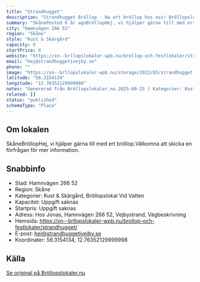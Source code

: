 ```yaml
---
title: "Strandhugget"
description: "Strandhugget Bröllop - Ha ert bröllop hos oss! Bröllopslokal ängelholm. Skicka gärna en förfrågan så hjälper vi Er!"
summary: "SkånePosted 6 år agoBröllopHej, vi hjälper gärna till med ert bröllop.Välkomna att skicka en förfrågan för mer information."
city: "Hamnvägen 266 52"
region: "Skåne"
style: "Kust & Skärgård"
capacity: 0
startPrice: 0
website: "https://xn--brllopslokaler-wpb.nu/brollop-och-festlokaler/strandhugget/"
email: "hej@strandhuggetivejby.se"
phone: ""
image: "https://xn--brllopslokaler-wpb.nu/storage/2022/05/strandhugget-brollop-festlokal-i-skane-angelholm-w.webp"
latitude: "56.3154134"
longitude: "12.76352129999998"
notes: "Genererad från Bröllopslokaler.nu 2025-09-25 | Kategorier: Kust & Skärgård, Bröllopslokal Vid Vatten"
related: []
status: "published"
schemaType: "Place"
---
```


## Om lokalen

SkåneBröllopHej, vi hjälper gärna till med ert bröllop.Välkomna att skicka en förfrågan för mer information.

## Snabbinfo

- Stad: Hamnvägen 266 52
- Region: Skåne
- Kategorier: Kust & Skärgård, Bröllopslokal Vid Vatten
- Kapacitet: Uppgift saknas
- Startpris: Uppgift saknas
- Adress: Hos Jonas, Hamnvägen 266 52, Vejbystrand, Vägbeskrivning
- Hemsida: https://xn--brllopslokaler-wpb.nu/brollop-och-festlokaler/strandhugget/
- E-post: hej@strandhuggetivejby.se
- Koordinater: 56.3154134, 12.76352129999998

## Källa

[Se original på Bröllopslokaler.nu](https://xn--brllopslokaler-wpb.nu/brollop-och-festlokaler/strandhugget/)
